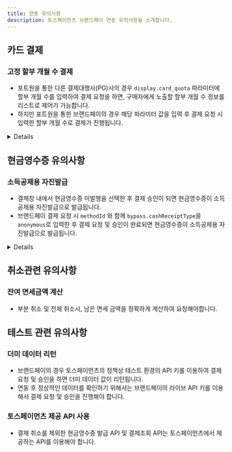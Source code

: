 ```yaml
---
title: 연동 유의사항
description: 토스페이먼츠 브랜드페이 연동 유의사항을 소개합니다.
---
```





## 카드 결제

### 고정 할부 개월 수 결제

- 포트원을 통한 다른 결제대행사(PG)사의 경우 `display.card_quota` 파라미터에 할부 개월 수를 입력하여 결제 요청을 하면, 구매자에게 노출할 할부 개월 수 정보를 리스트로 제어가 가능합니다. 
- 하지만 포트원을 통한 브랜드페이의 경우 해당 파라미터 값을 입력 후 결제 요청 시 입력한 할부 개월 수로 결제가 진행됩니다.

<Details>
<p slot="summary">파라미터 사용 예시</p>

- 예1. 6개월 할부로 결제를 하고자 하는 경우

```jsx
display: {
  card_quota: [6]
},
bypass: {
  toss_brandpay: {
    methodId: "c_j429K3djbS01dlk" // 브랜드페이에 등록된 결제 수단의 ID
  }
}
```

</Details>

## 현금영수증 유의사항

### 소득공제용 자진발급

- 결제창 내에서 현금영수증 미발행을 선택한 후 결제 승인이 되면 현금영수증이 소득공제용 자진발급으로 발급됩니다.
- 브랜드페이 결제 요청 시 `methodId` 와 함께 `bypass.cashReceiptType`을 `anonymous`로 입력한 후 결제 요청 및 승인이 완료되면 현금영수증이 소득공제용 자진발급으로 발급됩니다.

<Details>
<p slot="summary">파라미터 사용 예시</p>


```jsx
bypass: {
  cashReceiptType : "anonymous",
  toss_brandpay: {
    methodId: "c_j429K3djbS01dlk" // 브랜드페이에 등록된 결제 수단의 ID
  }
}
```

</Details>

## 취소관련 유의사항

### 잔여 면세금액 계산

- 부분 취소 및 전체 취소시, 남은 면세 금액을 정확하게 계산하여 요청해야합니다.

## 테스트 관련 유의사항

### 더미 데이터 리턴

- 브랜드페이의 경우 토스페이먼츠의 정책상 테스트 환경의 API 키를 이용하여 결제 요청 및 승인을 하면 더미 데이터 값이 리턴됩니다.
- 연동 후 정상적인 데이터를 확인하기 위해서는 브랜드페이의 라이브 API 키를 이용해서 결제 요청 및 승인을 진행해야 합니다.

### 토스페이먼츠 제공 API 사용

- 결제 취소를 제외한 현금영수증 발급 API 및 결제조회 API는 토스페이먼츠에서 제공하는 API를 이용해야 합니다.
